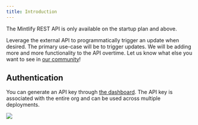 ```yaml
---
title: Introduction
---
```


<Check>
  The Mintlify REST API is only available on the startup plan and above.
</Check>

Leverage the external API to programmatically trigger an update when desired.
The primary use-case will be to trigger updates. We will be adding more and more
functionality to the API overtime. Let us know what else you want to see in
[our community](https://mintlify.com/community)!

## Authentication

You can generate an API key through
[the dashboard](https://dashboard.mintlify.com/settings/integrations). The API key is
associated with the entire org and can be used across multiple deployments.

<Frame>
  <img src="/images/external-api-key.png" />
</Frame>
